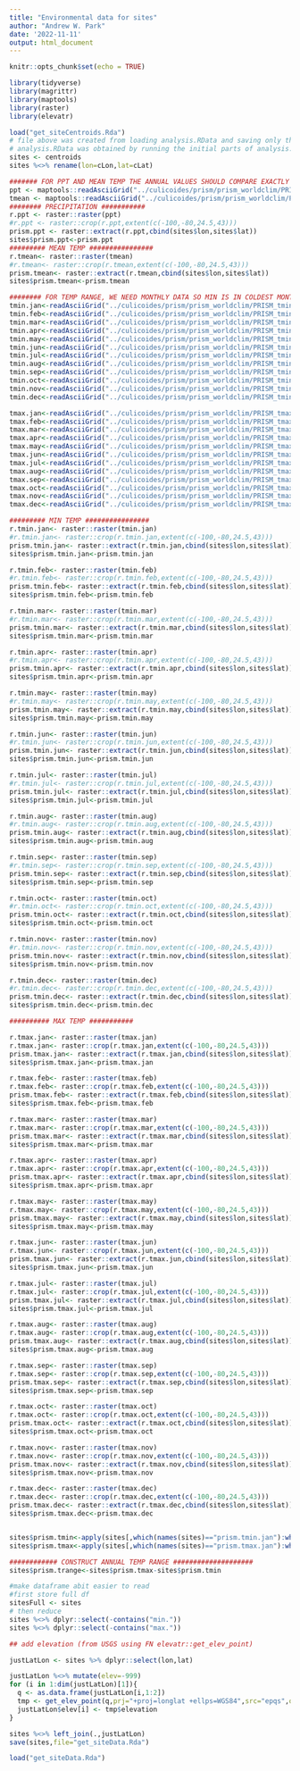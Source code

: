 ```yaml
---
title: "Environmental data for sites"
author: "Andrew W. Park"
date: '2022-11-11'
output: html_document
---
```


```r
knitr::opts_chunk$set(echo = TRUE)
```

```r
library(tidyverse)
library(magrittr)
library(maptools)
library(raster)
library(elevatr)
```


```r
load("get_siteCentroids.Rda")
# file above was created from loading analysis.RData and saving only the centroids dataframe
# analysis.RData was obtained by running the initial parts of analysis.Rmd and saving the session
sites <- centroids
sites %<>% rename(lon=cLon,lat=cLat)
```


```r
####### FOR PPT AND MEAN TEMP THE ANNUAL VALUES SHOULD COMPARE EXACTLY WITH PRISM ##########
ppt <- maptools::readAsciiGrid("../culicoides/prism/prism_worldclim/PRISM_ppt_stable_4kmM2_2009_asc.asc",as.image=F)
tmean <- maptools::readAsciiGrid("../culicoides/prism/prism_worldclim/PRISM_tmean_stable_4kmM2_2009_asc.asc",as.image=F)
######## PRECIPITATION ###########
r.ppt <- raster::raster(ppt)
#r.ppt <- raster::crop(r.ppt,extent(c(-100,-80,24.5,43)))
prism.ppt <- raster::extract(r.ppt,cbind(sites$lon,sites$lat))
sites$prism.ppt<-prism.ppt
######### MEAN TEMP ################
r.tmean<- raster::raster(tmean)
#r.tmean<- raster::crop(r.tmean,extent(c(-100,-80,24.5,43)))
prism.tmean<- raster::extract(r.tmean,cbind(sites$lon,sites$lat))
sites$prism.tmean<-prism.tmean

######## FOR TEMP RANGE, WE NEED MONTHLY DATA SO MIN IS IN COLDEST MONTH, MAX IN WARMEST ###########
tmin.jan<-readAsciiGrid("../culicoides/prism/prism_worldclim/PRISM_tmin_stable_4kmM2_200901_asc.asc",as.image=F)
tmin.feb<-readAsciiGrid("../culicoides/prism/prism_worldclim/PRISM_tmin_stable_4kmM2_200902_asc.asc",as.image=F)
tmin.mar<-readAsciiGrid("../culicoides/prism/prism_worldclim/PRISM_tmin_stable_4kmM2_200903_asc.asc",as.image=F)
tmin.apr<-readAsciiGrid("../culicoides/prism/prism_worldclim/PRISM_tmin_stable_4kmM2_200904_asc.asc",as.image=F)
tmin.may<-readAsciiGrid("../culicoides/prism/prism_worldclim/PRISM_tmin_stable_4kmM2_200905_asc.asc",as.image=F)
tmin.jun<-readAsciiGrid("../culicoides/prism/prism_worldclim/PRISM_tmin_stable_4kmM2_200906_asc.asc",as.image=F)
tmin.jul<-readAsciiGrid("../culicoides/prism/prism_worldclim/PRISM_tmin_stable_4kmM2_200907_asc.asc",as.image=F)
tmin.aug<-readAsciiGrid("../culicoides/prism/prism_worldclim/PRISM_tmin_stable_4kmM2_200908_asc.asc",as.image=F)
tmin.sep<-readAsciiGrid("../culicoides/prism/prism_worldclim/PRISM_tmin_stable_4kmM2_200909_asc.asc",as.image=F)
tmin.oct<-readAsciiGrid("../culicoides/prism/prism_worldclim/PRISM_tmin_stable_4kmM2_200910_asc.asc",as.image=F)
tmin.nov<-readAsciiGrid("../culicoides/prism/prism_worldclim/PRISM_tmin_stable_4kmM2_200911_asc.asc",as.image=F)
tmin.dec<-readAsciiGrid("../culicoides/prism/prism_worldclim/PRISM_tmin_stable_4kmM2_200912_asc.asc",as.image=F)

tmax.jan<-readAsciiGrid("../culicoides/prism/prism_worldclim/PRISM_tmax_stable_4kmM2_200901_asc.asc",as.image=F)
tmax.feb<-readAsciiGrid("../culicoides/prism/prism_worldclim/PRISM_tmax_stable_4kmM2_200902_asc.asc",as.image=F)
tmax.mar<-readAsciiGrid("../culicoides/prism/prism_worldclim/PRISM_tmax_stable_4kmM2_200903_asc.asc",as.image=F)
tmax.apr<-readAsciiGrid("../culicoides/prism/prism_worldclim/PRISM_tmax_stable_4kmM2_200904_asc.asc",as.image=F)
tmax.may<-readAsciiGrid("../culicoides/prism/prism_worldclim/PRISM_tmax_stable_4kmM2_200905_asc.asc",as.image=F)
tmax.jun<-readAsciiGrid("../culicoides/prism/prism_worldclim/PRISM_tmax_stable_4kmM2_200906_asc.asc",as.image=F)
tmax.jul<-readAsciiGrid("../culicoides/prism/prism_worldclim/PRISM_tmax_stable_4kmM2_200907_asc.asc",as.image=F)
tmax.aug<-readAsciiGrid("../culicoides/prism/prism_worldclim/PRISM_tmax_stable_4kmM2_200908_asc.asc",as.image=F)
tmax.sep<-readAsciiGrid("../culicoides/prism/prism_worldclim/PRISM_tmax_stable_4kmM2_200909_asc.asc",as.image=F)
tmax.oct<-readAsciiGrid("../culicoides/prism/prism_worldclim/PRISM_tmax_stable_4kmM2_200910_asc.asc",as.image=F)
tmax.nov<-readAsciiGrid("../culicoides/prism/prism_worldclim/PRISM_tmax_stable_4kmM2_200911_asc.asc",as.image=F)
tmax.dec<-readAsciiGrid("../culicoides/prism/prism_worldclim/PRISM_tmax_stable_4kmM2_200912_asc.asc",as.image=F)

######### MIN TEMP ################
r.tmin.jan<- raster::raster(tmin.jan)
#r.tmin.jan<- raster::crop(r.tmin.jan,extent(c(-100,-80,24.5,43)))
prism.tmin.jan<- raster::extract(r.tmin.jan,cbind(sites$lon,sites$lat))
sites$prism.tmin.jan<-prism.tmin.jan

r.tmin.feb<- raster::raster(tmin.feb)
#r.tmin.feb<- raster::crop(r.tmin.feb,extent(c(-100,-80,24.5,43)))
prism.tmin.feb<- raster::extract(r.tmin.feb,cbind(sites$lon,sites$lat))
sites$prism.tmin.feb<-prism.tmin.feb

r.tmin.mar<- raster::raster(tmin.mar)
#r.tmin.mar<- raster::crop(r.tmin.mar,extent(c(-100,-80,24.5,43)))
prism.tmin.mar<- raster::extract(r.tmin.mar,cbind(sites$lon,sites$lat))
sites$prism.tmin.mar<-prism.tmin.mar

r.tmin.apr<- raster::raster(tmin.apr)
#r.tmin.apr<- raster::crop(r.tmin.apr,extent(c(-100,-80,24.5,43)))
prism.tmin.apr<- raster::extract(r.tmin.apr,cbind(sites$lon,sites$lat))
sites$prism.tmin.apr<-prism.tmin.apr

r.tmin.may<- raster::raster(tmin.may)
#r.tmin.may<- raster::crop(r.tmin.may,extent(c(-100,-80,24.5,43)))
prism.tmin.may<- raster::extract(r.tmin.may,cbind(sites$lon,sites$lat))
sites$prism.tmin.may<-prism.tmin.may

r.tmin.jun<- raster::raster(tmin.jun)
#r.tmin.jun<- raster::crop(r.tmin.jun,extent(c(-100,-80,24.5,43)))
prism.tmin.jun<- raster::extract(r.tmin.jun,cbind(sites$lon,sites$lat))
sites$prism.tmin.jun<-prism.tmin.jun

r.tmin.jul<- raster::raster(tmin.jul)
#r.tmin.jul<- raster::crop(r.tmin.jul,extent(c(-100,-80,24.5,43)))
prism.tmin.jul<- raster::extract(r.tmin.jul,cbind(sites$lon,sites$lat))
sites$prism.tmin.jul<-prism.tmin.jul

r.tmin.aug<- raster::raster(tmin.aug)
#r.tmin.aug<- raster::crop(r.tmin.aug,extent(c(-100,-80,24.5,43)))
prism.tmin.aug<- raster::extract(r.tmin.aug,cbind(sites$lon,sites$lat))
sites$prism.tmin.aug<-prism.tmin.aug

r.tmin.sep<- raster::raster(tmin.sep)
#r.tmin.sep<- raster::crop(r.tmin.sep,extent(c(-100,-80,24.5,43)))
prism.tmin.sep<- raster::extract(r.tmin.sep,cbind(sites$lon,sites$lat))
sites$prism.tmin.sep<-prism.tmin.sep

r.tmin.oct<- raster::raster(tmin.oct)
#r.tmin.oct<- raster::crop(r.tmin.oct,extent(c(-100,-80,24.5,43)))
prism.tmin.oct<- raster::extract(r.tmin.oct,cbind(sites$lon,sites$lat))
sites$prism.tmin.oct<-prism.tmin.oct

r.tmin.nov<- raster::raster(tmin.nov)
#r.tmin.nov<- raster::crop(r.tmin.nov,extent(c(-100,-80,24.5,43)))
prism.tmin.nov<- raster::extract(r.tmin.nov,cbind(sites$lon,sites$lat))
sites$prism.tmin.nov<-prism.tmin.nov

r.tmin.dec<- raster::raster(tmin.dec)
#r.tmin.dec<- raster::crop(r.tmin.dec,extent(c(-100,-80,24.5,43)))
prism.tmin.dec<- raster::extract(r.tmin.dec,cbind(sites$lon,sites$lat))
sites$prism.tmin.dec<-prism.tmin.dec

########## MAX TEMP ###########

r.tmax.jan<- raster::raster(tmax.jan)
r.tmax.jan<- raster::crop(r.tmax.jan,extent(c(-100,-80,24.5,43)))
prism.tmax.jan<- raster::extract(r.tmax.jan,cbind(sites$lon,sites$lat))
sites$prism.tmax.jan<-prism.tmax.jan

r.tmax.feb<- raster::raster(tmax.feb)
r.tmax.feb<- raster::crop(r.tmax.feb,extent(c(-100,-80,24.5,43)))
prism.tmax.feb<- raster::extract(r.tmax.feb,cbind(sites$lon,sites$lat))
sites$prism.tmax.feb<-prism.tmax.feb

r.tmax.mar<- raster::raster(tmax.mar)
r.tmax.mar<- raster::crop(r.tmax.mar,extent(c(-100,-80,24.5,43)))
prism.tmax.mar<- raster::extract(r.tmax.mar,cbind(sites$lon,sites$lat))
sites$prism.tmax.mar<-prism.tmax.mar

r.tmax.apr<- raster::raster(tmax.apr)
r.tmax.apr<- raster::crop(r.tmax.apr,extent(c(-100,-80,24.5,43)))
prism.tmax.apr<- raster::extract(r.tmax.apr,cbind(sites$lon,sites$lat))
sites$prism.tmax.apr<-prism.tmax.apr

r.tmax.may<- raster::raster(tmax.may)
r.tmax.may<- raster::crop(r.tmax.may,extent(c(-100,-80,24.5,43)))
prism.tmax.may<- raster::extract(r.tmax.may,cbind(sites$lon,sites$lat))
sites$prism.tmax.may<-prism.tmax.may

r.tmax.jun<- raster::raster(tmax.jun)
r.tmax.jun<- raster::crop(r.tmax.jun,extent(c(-100,-80,24.5,43)))
prism.tmax.jun<- raster::extract(r.tmax.jun,cbind(sites$lon,sites$lat))
sites$prism.tmax.jun<-prism.tmax.jun

r.tmax.jul<- raster::raster(tmax.jul)
r.tmax.jul<- raster::crop(r.tmax.jul,extent(c(-100,-80,24.5,43)))
prism.tmax.jul<- raster::extract(r.tmax.jul,cbind(sites$lon,sites$lat))
sites$prism.tmax.jul<-prism.tmax.jul

r.tmax.aug<- raster::raster(tmax.aug)
r.tmax.aug<- raster::crop(r.tmax.aug,extent(c(-100,-80,24.5,43)))
prism.tmax.aug<- raster::extract(r.tmax.aug,cbind(sites$lon,sites$lat))
sites$prism.tmax.aug<-prism.tmax.aug

r.tmax.sep<- raster::raster(tmax.sep)
r.tmax.sep<- raster::crop(r.tmax.sep,extent(c(-100,-80,24.5,43)))
prism.tmax.sep<- raster::extract(r.tmax.sep,cbind(sites$lon,sites$lat))
sites$prism.tmax.sep<-prism.tmax.sep

r.tmax.oct<- raster::raster(tmax.oct)
r.tmax.oct<- raster::crop(r.tmax.oct,extent(c(-100,-80,24.5,43)))
prism.tmax.oct<- raster::extract(r.tmax.oct,cbind(sites$lon,sites$lat))
sites$prism.tmax.oct<-prism.tmax.oct

r.tmax.nov<- raster::raster(tmax.nov)
r.tmax.nov<- raster::crop(r.tmax.nov,extent(c(-100,-80,24.5,43)))
prism.tmax.nov<- raster::extract(r.tmax.nov,cbind(sites$lon,sites$lat))
sites$prism.tmax.nov<-prism.tmax.nov

r.tmax.dec<- raster::raster(tmax.dec)
r.tmax.dec<- raster::crop(r.tmax.dec,extent(c(-100,-80,24.5,43)))
prism.tmax.dec<- raster::extract(r.tmax.dec,cbind(sites$lon,sites$lat))
sites$prism.tmax.dec<-prism.tmax.dec


sites$prism.tmin<-apply(sites[,which(names(sites)=="prism.tmin.jan"):which(names(sites)=="prism.tmin.dec")],1,min)
sites$prism.tmax<-apply(sites[,which(names(sites)=="prism.tmax.jan"):which(names(sites)=="prism.tmax.dec")],1,max)

############ CONSTRUCT ANNUAL TEMP RANGE ####################
sites$prism.trange<-sites$prism.tmax-sites$prism.tmin

```


```r
#make dataframe abit easier to read
#first store full df
sitesFull <- sites
# then reduce
sites %<>% dplyr::select(-contains("min."))
sites %<>% dplyr::select(-contains("max."))
```


```r
## add elevation (from USGS using FN elevatr::get_elev_point)

justLatLon <- sites %>% dplyr::select(lon,lat)

justLatLon %<>% mutate(elev=-999)
for (i in 1:dim(justLatLon)[1]){
  q <- as.data.frame(justLatLon[i,1:2])
  tmp <- get_elev_point(q,prj="+proj=longlat +ellps=WGS84",src="epqs",overwrite=T)
  justLatLon$elev[i] <- tmp$elevation
}

sites %<>% left_join(.,justLatLon)
save(sites,file="get_siteData.Rda")
```

```r
load("get_siteData.Rda")
```

